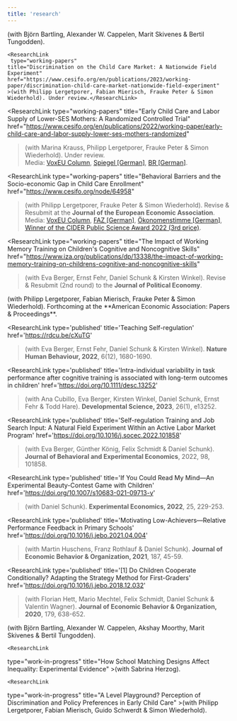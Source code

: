 ```yaml
---
title: 'research'
---
```



<ResearchSection title='Working Papers'>
  
   <ResearchLink
    type="working-papers"
    title="Free to Fail? Paternalistic Preferences in the United States"
                 href="https://papers.ssrn.com/sol3/papers.cfm?abstract_id=4449814"
    >(with Björn Bartling, Alexander W. Cappelen, Marit Skivenes & Bertil Tungodden).</ResearchLink>
  
    <ResearchLink
     type="working-papers"
    title="Discrimination on the Child Care Market: A Nationwide Field Experiment"
    href="https://www.cesifo.org/en/publications/2023/working-paper/discrimination-child-care-market-nationwide-field-experiment"
    >(with Philipp Lergetporer, Fabian Mierisch, Frauke Peter & Simon Wiederhold). Under review.</ResearchLink>  
  
  <ResearchLink
    type="working-papers"
    title="Early Child Care and Labor Supply of Lower-SES Mothers: A Randomized Controlled Trial"
    href="https://www.cesifo.org/en/publications/2022/working-paper/early-child-care-and-labor-supply-lower-ses-mothers-randomized"
  >(with Marina Krauss, Philipp Lergetporer, Frauke Peter & Simon Wiederhold). Under review.<br />Media: [VoxEU Column](https://cepr.org/voxeu/columns/how-early-childcare-can-boost-labour-market-success-lower-educated-mothers?utm_source=dlvr.it&utm_medium=twitter), [Spiegel [German]](https://www.spiegel.de/panorama/bildung/wie-bildungsferne-familien-besser-an-einen-kitaplatz-kommen-und-wie-sie-davon-profitieren-a-d907b0f5-ea2c-417a-bdfe-3b661973472f?utm_source=dlvr.it&utm_medium=twitter#ref=rss), [BR [German]](https://www.br.de/nachrichten/wissen/studie-wie-bildungsferne-familien-an-betreuungsplaetze-kommen,TXunstv).</ResearchLink>
  
  <ResearchLink
    type="working-papers"
    title="Behavioral Barriers and the Socio-economic Gap in Child Care Enrollment"
    href="https://www.cesifo.org/node/64958"
  >(with Philipp Lergetporer, Frauke Peter & Simon Wiederhold). Revise & Resubmit at the **Journal of the European Economic Association**.<br />Media: [VoxEU Column](https://voxeu.org/article/socioeconomic-gap-childcare-enrolment), [FAZ [German]](https://www.faz.net/aktuell/wirtschaft/schlechte-chancen-fuer-bildungsferne-familien-auf-kitaplatz-17666862.html?premium=0xd8d0b86f2382d91e6d6d773e40c2f398&GEPC=s9), [Ökonomenstimme [German]](https://www.oekonomenstimme.org/articles/1903), [Winner of the CIDER Public Science Award 2022 (3rd price)](https://www.leibniz-bildung.de/en/cider/news/).</ResearchLink>

  <ResearchLink
    type="working-papers"
    title="The Impact of Working Memory Training on Children's Cognitive and Noncognitive Skills"
    href="https://www.iza.org/publications/dp/13338/the-impact-of-working-memory-training-on-childrens-cognitive-and-noncognitive-skills"
  >(with Eva Berger, Ernst Fehr, Daniel Schunk & Kirsten Winkel). Revise & Resubmit (2nd round) to the **Journal of Political Economy**.</ResearchLink>

  
</ResearchSection>



<ResearchSection title='Publications'>
  <ResearchLink
    type='published'
    title='Males Should Mail? Gender Discrimination in Access to Child Care'
    href='https://www.henninghermes.com/'
  >(with Philipp Lergetporer, Fabian Mierisch, Frauke Peter & Simon Wiederhold). Forthcoming at the **American Economic Association: Papers & Proceedings**.</ResearchLink>

  <ResearchLink
    type='published'
    title='Teaching Self-regulation'
    href='https://rdcu.be/cXuTG'
  >(with Eva Berger, Ernst Fehr, Daniel Schunk & Kirsten Winkel). **Nature Human Behaviour, 2022**, 6(12), 1680-1690.</ResearchLink>

  <ResearchLink
    type='published'
    title='Intra-individual variability in task performance after cognitive training is associated with long-term outcomes in children'
    href='https://doi.org/10.1111/desc.13252'
  >(with Ana Cubillo, Eva Berger, Kirsten Winkel, Daniel Schunk, Ernst Fehr & Todd Hare). **Developmental Science, 2023**, 26(1), e13252.</ResearchLink>

  <ResearchLink
    type='published'
    title='Self-regulation Training and Job Search Input: A Natural Field Experiment Within an Active Labor Market Program'
    href='https://doi.org/10.1016/j.socec.2022.101858'
  >(with Eva Berger, Günther König, Felix Schmidt & Daniel Schunk). **Journal of Behavioral and Experimental Economics**, 2022, 98, 101858.</ResearchLink>

  <ResearchLink
    type='published'
    title='If You Could Read My Mind—An Experimental Beauty-Contest Game with Children'
    href='https://doi.org/10.1007/s10683-021-09713-y'
  >(with Daniel Schunk). **Experimental Economics, 2022**, 25, 229-253.</ResearchLink>

  <ResearchLink
    type='published'
    title='Motivating Low-Achievers—Relative Performance Feedback in Primary Schools'
    href='https://doi.org/10.1016/j.jebo.2021.04.004'
  >(with Martin Huschens, Franz Rothlauf & Daniel Schunk). **Journal of Economic Behavior & Organization, 2021**, 187, 45-59.</ResearchLink>

  <ResearchLink
    type='published'
    title='[1] Do Children Cooperate Conditionally? Adapting the Strategy Method for First-Graders'
    href='https://doi.org/10.1016/j.jebo.2018.12.032'
  >(with Florian Hett, Mario Mechtel, Felix Schmidt, Daniel Schunk & Valentin Wagner). **Journal of Economic Behavior & Organization, 2020**, 179, 638-652.</ResearchLink>


</ResearchSection>



<ResearchSection title='Work in Progress'>

  <ResearchLink
    type="work-in-progress"
    title="Paternalism across the World"
    >(with Björn Bartling, Alexander W. Cappelen, Akshay Moorthy, Marit Skivenes & Bertil Tungodden).</ResearchLink>
 
    <ResearchLink
  type="work-in-progress"
    title="How School Matching Designs Affect Inequality: Experimental Evidence"
    >(with Sabrina Herzog).</ResearchLink>
    
    <ResearchLink
   type="work-in-progress"
    title="A Level Playground? Perception of Discrimination and Policy Preferences in Early Child Care"
    >(with Philipp Lergetporer, Fabian Mierisch, Guido Schwerdt & Simon Wiederhold).</ResearchLink> 

</ResearchSection>

